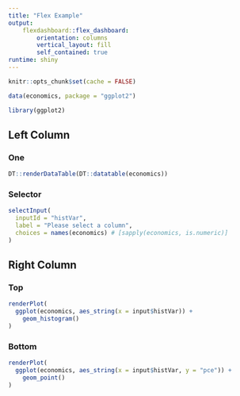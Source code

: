 ```yaml
---
title: "Flex Example"
output:
    flexdashboard::flex_dashboard:
        orientation: columns
        vertical_layout: fill
        self_contained: true
runtime: shiny
---
```


```r
knitr::opts_chunk$set(cache = FALSE)
```

```r
data(economics, package = "ggplot2")
```

```r
library(ggplot2)
```

## Left Column

### One

```r
DT::renderDataTable(DT::datatable(economics))
```

### Selector {data-height=250}

```r
selectInput(
  inputId = "histVar",
  label = "Please select a column",
  choices = names(economics) # [sapply(economics, is.numeric)]
)
```

## Right Column

### Top

```r
renderPlot(
  ggplot(economics, aes_string(x = input$histVar)) +
    geom_histogram()
)
```

### Bottom

```r
renderPlot(
  ggplot(economics, aes_string(x = input$histVar, y = "pce")) +
    geom_point()
)
```